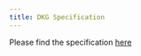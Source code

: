 ```yaml
---
title: DKG Specification
---
```


Please find the specification
[here](https://github.com/torusresearch/audit/blob/master/Torus_DKG_Technical_Specification.pdf)
